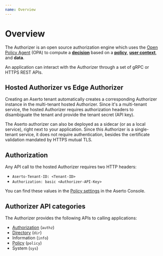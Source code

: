 ```yaml
---
name: Overview
---
```


# Overview

The Authorizer is an open source authorization engine which uses the 
[Open Policy Agent](https://www.openpolicyagent.org) (OPA) to 
compute a [**decision**](/overview/policy#decision) based on a [**policy**](/overview/policy), 
[**user context**](/overview/policy#user-context), and **data**.

An application can interact with the Authorizer through a set of gRPC or HTTPS REST APIs.

## Hosted Authorizer vs Edge Authorizer

Creating an Aserto tenant automatically creates a corresponding Authorizer instance in the 
multi-tenant hosted Authorizer. Since it's a multi-tenant service, the hosted Authorizer 
requires authorization headers to disambiguate the tenant and provide the tenant secret (API key). 

The Aserto authorizer can also be deployed as a sidecar (or as a local service), right next to 
your application. Since this Authorizer is a single-tenant service, it does not require authentication, 
besides the certificate validation mandated by HTTPS mutual TLS.

## Authorization

Any API call to the hosted Authorizer requires two HTTP headers:
* `Aserto-Tenant-ID: <Tenant-ID>`
* `Authorization: basic <Authorizer-API-Key>`

You can find these values in the [Policy settings](/aserto-console/view-policies#viewing-policy-settings)
in the Aserto Console.

## Authorizer API categories

The Authorizer provides the following APIs to calling applications: 
* [Authorization](/authorizer-guide/authz) (`authz`)
* [Directory](/authorizer-guide/dir) (`dir`)
* Information (`info`)
* [Policy](/authorizer-guide/policy) (`policy`)
* System (`sys`)

